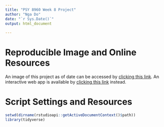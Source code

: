 ```yaml
---
title: "PSY 8960 Week 8 Project"
author: "Nga Do"
date: "`r Sys.Date()`"
output: html_document
    
---
```


<style>
h4.date {
  font-style: italic;
}
</style>

# Reproducible Image and Online Resources

An image of this project as of date can be accessed by [clicking this link]().
An interactive web app is available by [clicking this link]() instead.

# Script Settings and Resources
```r
setwd(dirname(rstudioapi::getActiveDocumentContext()$path))
library(tidyverse)
```

